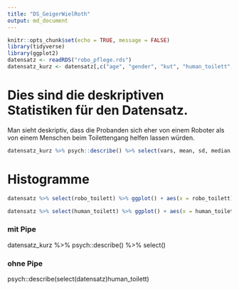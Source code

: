 ```yaml
---
title: "DS_GeigerWielRoth"
output: md_document
---
```




```r
knitr::opts_chunk$set(echo = TRUE, message = FALSE)
library(tidyverse)
library(ggplot2)
datensatz <- readRDS("robo_pflege.rds")
datensatz_kurz <- datensatz[,c("age", "gender", "kut", "human_toilett", "robo_toilett")]
```
# Dies sind die deskriptiven Statistiken für den Datensatz.
Man sieht deskriptiv, dass die Probanden sich eher von einem Roboter als von einem Menschen beim Toilettengang helfen lassen würden.

```r
datensatz_kurz %>% psych::describe() %>% select(vars, mean, sd, median, min, max)
```



# Histogramme

```r
datensatz %>% select(robo_toilett) %>% ggplot() + aes(x = robo_toilett) + geom_histogram(bins = 30, fill="red")

datensatz %>% select(human_toilett) %>% ggplot() + aes(x = human_toilett) + geom_histogram(bins = 30, fill="blue")
```



### mit Pipe

datensatz_kurz %>% psych::describe() %>% select()



### ohne Pipe

psych::describe(select(datensatz)human_toilett)



